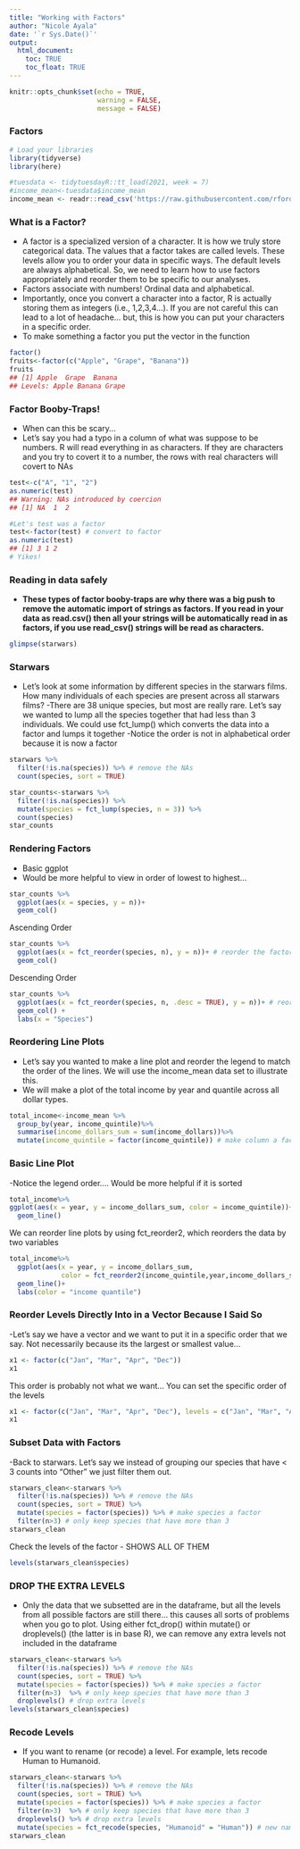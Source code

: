 ```yaml
---
title: "Working with Factors"
author: "Nicole Ayala"
date: '`r Sys.Date()`'
output: 
  html_document:
    toc: TRUE
    toc_float: TRUE
---
```


```r
knitr::opts_chunk$set(echo = TRUE,
                      warning = FALSE,
                      message = FALSE)
```

### Factors
```r
# Load your libraries
library(tidyverse)
library(here)

#tuesdata <- tidytuesdayR::tt_load(2021, week = 7)
#income_mean<-tuesdata$income_mean
income_mean <- readr::read_csv('https://raw.githubusercontent.com/rfordatascience/tidytuesday/master/data/2021/2021-02-09/income_mean.csv')
```
### What is a Factor?
- A factor is a specialized version of a character. It is how we truly store categorical data. The values that a factor takes are called levels. These levels allow you to order your data in specific ways. The default levels are always alphabetical. So, we need to learn how to use factors appropriately and reorder them to be specific to our analyses.
- Factors associate with numbers! Ordinal data and alphabetical.
- Importantly, once you convert a character into a factor, R is actually storing them as integers (i.e., 1,2,3,4...). If you are not careful this can lead to a lot of headache... but, this is how you can put your characters in a specific order.
- To make something a factor you put the vector in the function 
```r
factor()
fruits<-factor(c("Apple", "Grape", "Banana"))
fruits
## [1] Apple  Grape  Banana
## Levels: Apple Banana Grape
```
### Factor Booby-Traps!
- When can this be scary...
- Let's say you had a typo in a column of what was suppose to be numbers. R will read everything in as characters. If they are characters and you try to covert it to a number, the rows with real characters will covert to NAs
```r
test<-c("A", "1", "2")
as.numeric(test)
## Warning: NAs introduced by coercion
## [1] NA  1  2
```
```r
#Let's test was a factor
test<-factor(test) # convert to factor
as.numeric(test)
## [1] 3 1 2
# Yikes!
```
### Reading in data safely
- **These types of factor booby-traps are why there was a big push to remove the automatic import of strings as factors. If you read in your data as read.csv() then all your strings will be automatically read in as factors, if you use read_csv() strings will be read as characters.**
```r
glimpse(starwars)
```
### Starwars
- Let's look at some information by different species in the starwars films. How many individuals of each species are present across all starwars films?
-There are 38 unique species, but most are really rare. Let's say we wanted to lump all the species together that had less than 3 individuals. We could use fct_lump() which converts the data into a factor and lumps it together
-Notice the order is not in alphabetical order because it is now a factor 
```r
starwars %>% 
  filter(!is.na(species)) %>% # remove the NAs
  count(species, sort = TRUE)
```
```r
star_counts<-starwars %>%
  filter(!is.na(species)) %>%
  mutate(species = fct_lump(species, n = 3)) %>%
  count(species)
star_counts
```
### Rendering Factors
- Basic ggplot
- Would be more helpful to view in order of lowest to highest...
```r
star_counts %>%
  ggplot(aes(x = species, y = n))+
  geom_col()
```
Ascending Order
```r
star_counts %>% 
  ggplot(aes(x = fct_reorder(species, n), y = n))+ # reorder the factor of species by n
  geom_col()
```
Descending Order
```r
star_counts %>%
  ggplot(aes(x = fct_reorder(species, n, .desc = TRUE), y = n))+ # reorder the factor of species by n
  geom_col() +
  labs(x = "Species")
```
### Reordering Line Plots
- Let's say you wanted to make a line plot and reorder the legend to match the order of the lines. We will use the income_mean data set to illustrate this.
- We will make a plot of the total income by year and quantile across all dollar types.
```r
total_income<-income_mean %>%
  group_by(year, income_quintile)%>%
  summarise(income_dollars_sum = sum(income_dollars))%>%
  mutate(income_quintile = factor(income_quintile)) # make column a factor
```
### Basic Line Plot
-Notice the legend order.... Would be more helpful if it is sorted
```r
total_income%>%
ggplot(aes(x = year, y = income_dollars_sum, color = income_quintile))+
  geom_line()

```
We can reorder line plots by using fct_reorder2, which reorders the data by two variables
```r
total_income%>%
  ggplot(aes(x = year, y = income_dollars_sum, 
             color = fct_reorder2(income_quintile,year,income_dollars_sum)))+
  geom_line()+
  labs(color = "income quantile")
```
### Reorder Levels Directly Into in a Vector Because I Said So
-Let's say we have a vector and we want to put it in a specific order that we say. Not necessarily because its the largest or smallest value...
```r
x1 <- factor(c("Jan", "Mar", "Apr", "Dec"))
x1
```
This order is probably not what we want... You can set the specific order of the levels
```r

x1 <- factor(c("Jan", "Mar", "Apr", "Dec"), levels = c("Jan", "Mar", "Apr", "Dec"))
x1
```

### Subset Data with Factors
-Back to starwars. Let's say we instead of grouping our species that have < 3 counts into "Other" we just filter them out.
```r
starwars_clean<-starwars %>% 
  filter(!is.na(species)) %>% # remove the NAs
  count(species, sort = TRUE) %>%
  mutate(species = factor(species)) %>% # make species a factor
  filter(n>3) # only keep species that have more than 3
starwars_clean
```
Check the levels of the factor - SHOWS ALL OF THEM 
```r
levels(starwars_clean$species)
```

### DROP THE EXTRA LEVELS
- Only the data that we subsetted are in the dataframe, but all the levels from all possible factors are still there... this causes all sorts of problems when you go to plot. Using either fct_drop() within mutate() or droplevels() (the latter is in base R), we can remove any extra levels not included in the dataframe
```r
starwars_clean<-starwars %>% 
  filter(!is.na(species)) %>% # remove the NAs
  count(species, sort = TRUE) %>%
  mutate(species = factor(species)) %>% # make species a factor 
  filter(n>3)  %>% # only keep species that have more than 3 
  droplevels() # drop extra levels
levels(starwars_clean$species)
```
### Recode Levels
- If you want to rename (or recode) a level. For example, lets recode Human to Humanoid.
```r
starwars_clean<-starwars %>% 
  filter(!is.na(species)) %>% # remove the NAs
  count(species, sort = TRUE) %>%
  mutate(species = factor(species)) %>% # make species a factor 
  filter(n>3)  %>% # only keep species that have more than 3 
  droplevels() %>% # drop extra levels 
  mutate(species = fct_recode(species, "Humanoid" = "Human")) # new name = old name 
starwars_clean

```

